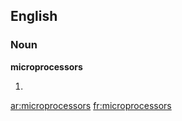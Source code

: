 ==English==

===Noun===
'''microprocessors'''

# {{plural of|[[microprocessor]]}}

[[ar:microprocessors]]
[[fr:microprocessors]]
